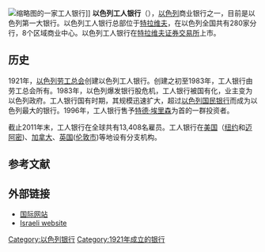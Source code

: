 [[File:PoalimDan5231.JPG|缩略图]]的一家工人银行]]
'''以色列工人银行'''（{{lang-he|בנק הפועלים}}），[[以色列|以色列]]商业银行之一，目前是以色列第一大银行。以色列工人银行总部位于[[特拉维夫|特拉维夫]]，在以色列全国共有280家分行，8个区域商业中心。以色列工人银行在[[特拉维夫证券交易所|特拉维夫证券交易所]]上市。

== 历史 ==
1921年，[[以色列劳工总会|以色列劳工总会]]创建以色列工人银行。创建之初至1983年，工人银行由劳工总会所有。1983年，以色列爆发银行股危机，工人银行被国有化，业主变为以色列政府。工人银行国有时期，其规模迅速扩大，超过[[以色列国民银行|以色列国民银行]]而成为以色列最大的银行。1996年，工人银行售予[[特德·埃里森|特德·埃里森]]为首的一群投资者。

截止2011年末，工人银行在全球共有13,408名雇员。工人银行在[[美国|美国]]（[[纽约|纽约]]和[[迈阿密|迈阿密]])、[[加拿大|加拿大]]、[[英国|英国]]([[伦敦市|伦敦市]])等地设有分支机构。

==参考文献==
{{reflist}}

==外部链接==
* [http://www.bankhapoalim.com/ 国际网站]{{Wayback|url=http://www.bankhapoalim.com/ |date=20140828135443 }}
* [http://www.bankhapoalim.co.il/ Israeli website]{{Wayback|url=http://www.bankhapoalim.co.il/ |date=20040722033908 }} {{he icon}}

{{以色列銀行}}

[[Category:以色列银行|Category:以色列银行]]
[[Category:1921年成立的银行|Category:1921年成立的银行]]